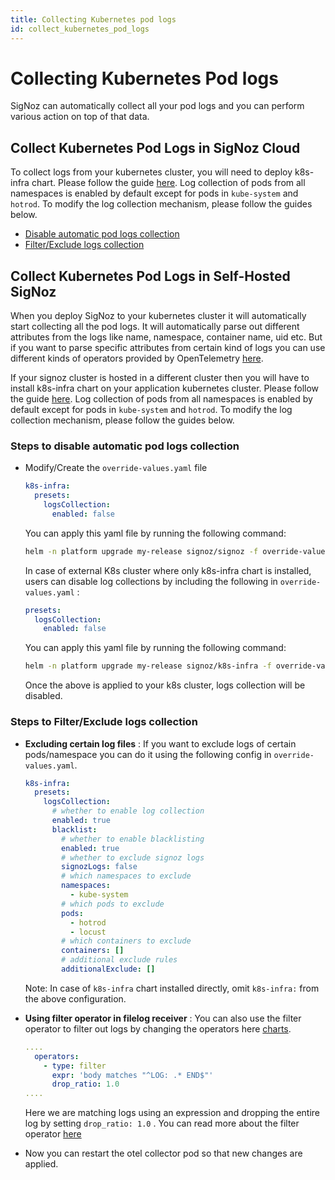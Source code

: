 ```yaml
---
title: Collecting Kubernetes pod logs
id: collect_kubernetes_pod_logs
---
```


# Collecting Kubernetes Pod logs
SigNoz can automatically collect all your pod logs and you can perform various action on top of that data.


## Collect Kubernetes Pod Logs in SigNoz Cloud
To collect logs from your kubernetes cluster, you will need to deploy k8s-infra chart. Please follow the guide [here](/docs/tutorial/kubernetes-infra-metrics/). Log collection of pods from all namespaces is enabled by default except for pods in `kube-system` and `hotrod`. To modify the log collection mechanism, please follow the guides below.


- [Disable automatic pod logs collection](#steps-to-disable-automatic-pod-logs-collection)
- [Filter/Exclude logs collection](#steps-to-filterexclude-logs-collection)



## Collect Kubernetes Pod Logs in Self-Hosted SigNoz
When you deploy SigNoz to your kubernetes cluster it will automatically start collecting all the pod logs. It will automatically parse out different attributes from the logs like name, namespace, container name, uid etc. But if you want to parse specific attributes from certain kind of logs you can use different kinds of operators provided by OpenTelemetry [here](./logs.md#operators-for-parsing-and-manipulating-logs).

If your signoz cluster is hosted in a different cluster then you will have to install k8s-infra chart on your application kubernetes cluster. Please follow the guide [here](/docs/tutorial/kubernetes-infra-metrics/). Log collection of pods from all namespaces is enabled by default except for pods in `kube-system` and `hotrod`. To modify the log collection mechanism, please follow the guides below.

### Steps to disable automatic pod logs collection

* Modify/Create the `override-values.yaml` file
  ```yaml
  k8s-infra:
    presets:
      logsCollection:
        enabled: false
  ```

  You can apply this yaml file by running the following command:

  ```bash
  helm -n platform upgrade my-release signoz/signoz -f override-values.yaml
  ```  

  In case of external K8s cluster where only k8s-infra chart is installed, users can disable log collections by including the following in `override-values.yaml` :

  ```yaml
  presets:
    logsCollection:
      enabled: false
  ```

  You can apply this yaml file by running the following command:

  ```bash
  helm -n platform upgrade my-release signoz/k8s-infra -f override-values.yaml
  ```  

  Once the above is applied to your k8s cluster, logs collection will be disabled.

### Steps to Filter/Exclude logs collection

* **Excluding certain log files** : If you want to exclude logs of certain pods/namespace you can do it using the following config in `override-values.yaml`.
  
  ```yaml
  k8s-infra:
    presets:
      logsCollection:
        # whether to enable log collection
        enabled: true
        blacklist:
          # whether to enable blacklisting
          enabled: true
          # whether to exclude signoz logs
          signozLogs: false
          # which namespaces to exclude
          namespaces:
            - kube-system
          # which pods to exclude
          pods:
            - hotrod
            - locust
          # which containers to exclude
          containers: []
          # additional exclude rules
          additionalExclude: []
  ```
  Note: In case of  `k8s-infra` chart installed directly, omit `k8s-infra:` from the above configuration. 
 

* **Using filter operator in filelog receiver** : You can also use the filter operator to filter out logs by changing the operators here [charts](https://github.com/SigNoz/charts/blob/main/charts/k8s-infra/values.yaml).
  
  ```yaml {3-6}
  ....
    operators:
      - type: filter
        expr: 'body matches "^LOG: .* END$"'
        drop_ratio: 1.0
  ....
  ```

  Here we are matching logs using an expression and dropping the entire log by setting `drop_ratio: 1.0` . You can read more about the filter operator [here](https://github.com/open-telemetry/opentelemetry-collector-contrib/blob/main/pkg/stanza/docs/operators/filter.md)

* Now you can restart the otel collector pod so that new changes are applied.
